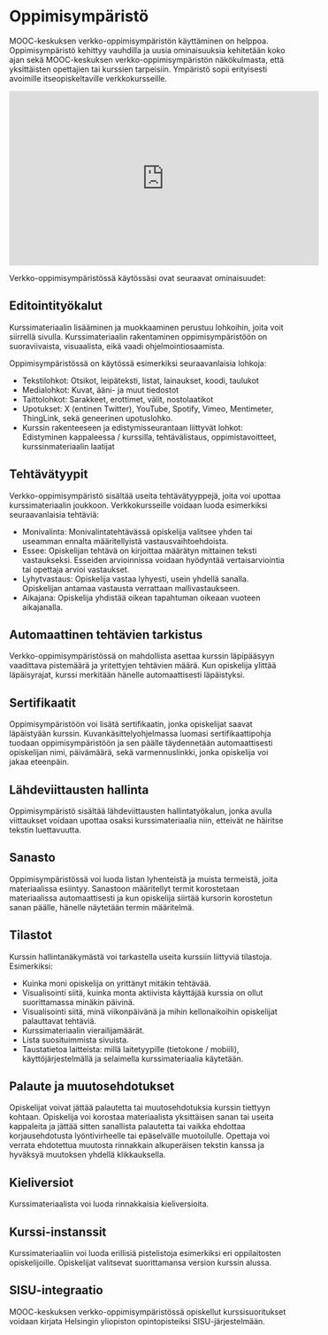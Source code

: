 # Oppimisympäristö

MOOC-keskuksen verkko-oppimisympäristön käyttäminen on helppoa. Oppimisympäristö kehittyy vauhdilla ja uusia ominaisuuksia kehitetään koko ajan sekä MOOC-keskuksen verkko-oppimisympäristön näkökulmasta, että yksittäisten opettajien tai kurssien tarpeisiin.  Ympäristö sopii erityisesti avoimille itseopiskeltaville verkkokursseille.

<iframe width="560" height="315" src="https://www.youtube.com/embed/JrzMmoZqnRs?si=wPCLKIaLY704rSfR" title="YouTube video player" frameborder="0" allow="accelerometer; autoplay; clipboard-write; encrypted-media; gyroscope; picture-in-picture; web-share" referrerpolicy="strict-origin-when-cross-origin" allowfullscreen></iframe>

Verkko-oppimisympäristössä käytössäsi ovat seuraavat ominaisuudet:

## Editointityökalut

Kurssimateriaalin lisääminen ja muokkaaminen perustuu lohkoihin, joita voit siirrellä sivulla. Kurssimateriaalin rakentaminen oppimisympäristöön on suoraviivaista, visuaalista, eikä vaadi ohjelmointiosaamista.

Oppimisympäristössä on käytössä esimerkiksi seuraavanlaisia lohkoja:
* Tekstilohkot: Otsikot, leipäteksti, listat, lainaukset, koodi, taulukot
* Medialohkot: Kuvat, ääni- ja muut tiedostot
* Taittolohkot: Sarakkeet, erottimet, välit, nostolaatikot
* Upotukset: X (entinen Twitter), YouTube, Spotify, Vimeo, Mentimeter, ThingLink, sekä geneerinen upotuslohko.
* Kurssin rakenteeseen ja edistymisseurantaan liittyvät lohkot: Edistyminen kappaleessa / kurssilla, tehtävälistaus, oppimistavoitteet, kurssinmateriaalin laatijat

## Tehtävätyypit

Verkko-oppimisympäristö sisältää useita tehtävätyyppejä, joita voi upottaa kurssimateriaalin joukkoon. Verkkokursseille voidaan luoda esimerkiksi seuraavanlaisia tehtäviä:
* Monivalinta: Monivalintatehtävässä opiskelija valitsee yhden tai useamman ennalta määritellyistä vastausvaihtoehdoista.
* Essee: Opiskelijan tehtävä on kirjoittaa määrätyn mittainen teksti vastaukseksi. Esseiden arvioinnissa voidaan hyödyntää vertaisarviointia tai opettaja arvioi vastaukset.
* Lyhytvastaus: Opiskelija vastaa lyhyesti, usein yhdellä sanalla. Opiskelijan antamaa vastausta verrattaan mallivastaukseen.
* Aikajana: Opiskelija yhdistää oikean tapahtuman oikeaan vuoteen aikajanalla.

## Automaattinen tehtävien tarkistus

Verkko-oppimisympäristössä on mahdollista asettaa kurssin läpipääsyyn vaadittava pistemäärä ja yritettyjen tehtävien määrä. Kun opiskelija ylittää läpäisyrajat, kurssi merkitään hänelle automaattisesti läpäistyksi.

## Sertifikaatit

Oppimisympäristöön voi lisätä sertifikaatin, jonka opiskelijat saavat läpäistyään kurssin. Kuvankäsittelyohjelmassa luomasi sertifikaattipohja tuodaan oppimisympäristöön ja sen päälle täydennetään automaattisesti opiskelijan nimi, päivämäärä, sekä varmennuslinkki, jonka opiskelija voi jakaa eteenpäin.

## Lähdeviittausten hallinta

Oppimisympäristö sisältää lähdeviittausten hallintatyökalun, jonka avulla viittaukset voidaan upottaa osaksi kurssimateriaalia niin, etteivät ne häiritse tekstin luettavuutta.

## Sanasto

Oppimisympäristössä voi luoda listan lyhenteistä ja muista termeistä, joita materiaalissa esiintyy. Sanastoon määritellyt termit korostetaan materiaalissa automaattisesti ja kun opiskelija siirtää kursorin korostetun sanan päälle, hänelle näytetään termin määritelmä.

## Tilastot

Kurssin hallintanäkymästä voi tarkastella useita kurssiin liittyviä tilastoja. Esimerkiksi:
* Kuinka moni opiskelija on yrittänyt mitäkin tehtävää.
* Visualisointi siitä, kuinka monta aktiivista käyttäjää kurssia on ollut suorittamassa minäkin päivinä.
* Visualisointi siitä, minä viikonpäivänä ja mihin kellonaikoihin opiskelijat palauttavat tehtäviä.
* Kurssimateriaalin vierailijamäärät.
* Lista suosituimmista sivuista.
* Taustatietoa laitteista: millä laitetyypille (tietokone / mobiili), käyttöjärjestelmällä ja selaimella kurssimateriaalia käytetään.

## Palaute ja muutosehdotukset

Opiskelijat voivat jättää palautetta tai muutosehdotuksia kurssin tiettyyn kohtaan. Opiskelija voi korostaa materiaalista yksittäisen sanan tai useita kappaleita ja jättää sitten sanallista palautetta tai vaikka ehdottaa korjausehdotusta lyöntivirheelle tai epäselvälle muotoilulle. Opettaja voi verrata ehdotettua muutosta rinnakkain alkuperäisen tekstin kanssa ja hyväksyä muutoksen yhdellä klikkauksella.

## Kieliversiot

Kurssimateriaalista voi luoda rinnakkaisia kieliversioita.

## Kurssi-instanssit

Kurssimateriaaliin voi luoda erillisiä pistelistoja esimerkiksi eri oppilaitosten opiskelijoille. Opiskelijat valitsevat suorittamansa version kurssin alussa.

## SISU-integraatio

MOOC-keskuksen verkko-oppimisympäristössä opiskellut kurssisuoritukset voidaan kirjata Helsingin yliopiston opintopisteiksi SISU-järjestelmään.
